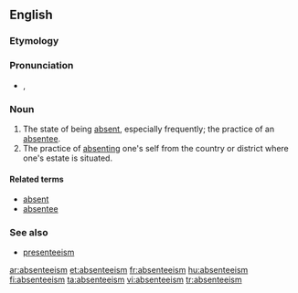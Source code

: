 ==English==
{{wikipedia}}

===Etymology===
{{suffix|absentee|ism}}

===Pronunciation===
* {{a|UK}} {{IPA|/æp.sənˈtiːˌɪzm̩/}}, {{SAMPA|1=/{p.s@n"ti:%Izm=/}}

===Noun===
{{en-noun}}

#The state of being [[absent]], especially frequently; the practice of an [[absentee]].
#The practice of [[absenting]] one's self from the country or district where one's estate is situated.

====Related terms====
*[[absent]]
*[[absentee]]

===See also===
*[[presenteeism]]

[[ar:absenteeism]]
[[et:absenteeism]]
[[fr:absenteeism]]
[[hu:absenteeism]]
[[fi:absenteeism]]
[[ta:absenteeism]]
[[vi:absenteeism]]
[[tr:absenteeism]]